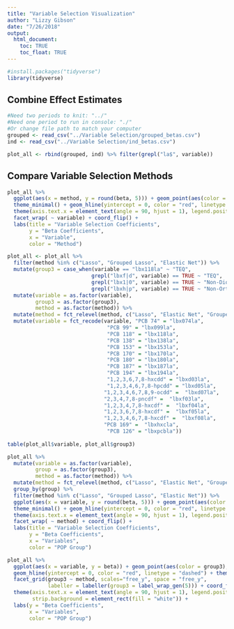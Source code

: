 ```yaml
---
title: "Variable Selection Visualization"
author: "Lizzy Gibson"
date: "7/26/2018"
output: 
  html_document:
    toc: TRUE
    toc_float: TRUE
---
```


```r
#install.packages("tidyverse")
library(tidyverse)
```

## Combine Effect Estimates

```r
#Need two periods to knit: "../"
#Need one period to run in console: "./"
#Or change file path to match your computer
grouped <- read_csv("../Variable Selection/grouped_betas.csv")
ind <- read_csv("../Variable Selection/ind_betas.csv")

plot_all <- rbind(grouped, ind) %>% filter(grepl("la$", variable)) 
```

## Compare Variable Selection Methods

```r
plot_all %>%
  ggplot(aes(x = method, y = round(beta, 5))) + geom_point(aes(color = method)) +
  theme_minimal() + geom_hline(yintercept = 0, color = "red", linetype = "dashed") +
  theme(axis.text.x = element_text(angle = 90, hjust = 1), legend.position = "none") +
  facet_wrap( ~ variable) + coord_flip() + 
  labs(title = "Variable Selection Coefficients", 
       y = "Beta Coefficients",
       x = "Variable", 
       color = "Method")
```

```r
plot_all <- plot_all %>%
  filter(method %in% c("Lasso", "Grouped Lasso", "Elastic Net")) %>%   
  mutate(group3 = case_when(variable == "lbx118la" ~ "TEQ",
                           grepl("lbxf|d", variable) == TRUE ~ "TEQ",
                           grepl("lbx1|0", variable) == TRUE ~ "Non-Dioxin-like PCB",
                           grepl("lbxh|p", variable) == TRUE ~ "Non-Ortho PCB")) %>% 
  mutate(variable = as.factor(variable),
         group3 = as.factor(group3),
         method = as.factor(method)) %>% 
  mutate(method = fct_relevel(method, c("Lasso", "Elastic Net", "Grouped Lasso"))) %>% 
  mutate(variable = fct_recode(variable, "PCB 74" = "lbx074la",
                                "PCB 99" = "lbx099la",
                                "PCB 118" = "lbx118la",
                                "PCB 138" = "lbx138la",
                                "PCB 153" = "lbx153la",
                                "PCB 170" = "lbx170la",
                                "PCB 180" = "lbx180la",
                                "PCB 187" = "lbx187la",
                                "PCB 194" = "lbx194la",
                                "1,2,3,6,7,8-hxcdd" = "lbxd03la",
                                "1,2,3,4,6,7,8-hpcdd" = "lbxd05la",
                               "1,2,3,4,6,7,8,9-ocdd" =  "lbxd07la",
                               "2,3,4,7,8-pncdf" =  "lbxf03la",
                               "1,2,3,4,7,8-hxcdf" =  "lbxf04la",
                               "1,2,3,6,7,8-hxcdf" =  "lbxf05la",
                               "1,2,3,4,6,7,8-hxcdf" =  "lbxf08la",
                               "PCB 169" =  "lbxhxcla",
                                "PCB 126" = "lbxpcbla"))
  
table(plot_all$variable, plot_all$group3)                       

plot_all %>% 
  mutate(variable = as.factor(variable),
         group = as.factor(group3),
         method = as.factor(method)) %>% 
  mutate(method = fct_relevel(method, c("Lasso", "Elastic Net", "Grouped Lasso"))) %>% 
  group_by(group) %>% 
  filter(method %in% c("Lasso", "Grouped Lasso", "Elastic Net")) %>% 
  ggplot(aes(x = variable, y = round(beta, 5))) + geom_point(aes(color = group)) +
  theme_minimal() + geom_hline(yintercept = 0, color = "red", linetype = "dashed") +
  theme(axis.text.x = element_text(angle = 90, hjust = 1), legend.position = "bottom") +
  facet_wrap( ~ method) + coord_flip() + 
  labs(title = "Variable Selection Coefficients", 
       y = "Beta Coefficients",
       x = "Variables", 
       color = "POP Group")
```

```r
plot_all %>% 
  ggplot(aes(x = variable, y = beta)) + geom_point(aes(color = group3), shape = 19) +
  geom_hline(yintercept = 0, color = "red", linetype = "dashed") + theme_bw() +
  facet_grid(group3 ~ method, scales="free_y", space = "free_y",
             labeller = labeller(group3 = label_wrap_gen(5))) + coord_flip() +
  theme(axis.text.x = element_text(angle = 90, hjust = 1), legend.position = "bottom",
        strip.background = element_rect(fill = "white")) +
  labs(y = "Beta Coefficients",
       x = "Variables", 
       color = "POP Group")
```

